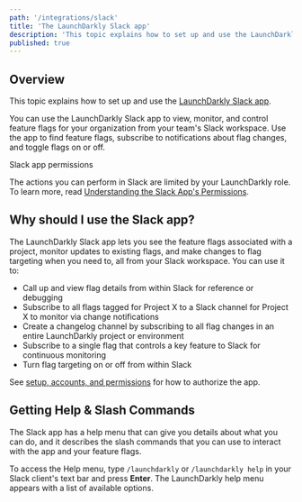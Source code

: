 ```yaml
---
path: '/integrations/slack'
title: 'The LaunchDarkly Slack app'
description: 'This topic explains how to set up and use the LaunchDarkly Slack app. You can use the LaunchDarkly Slack app to view, monitor, and control feature flags for your organization.'
published: true
---
```


## Overview

This topic explains how to set up and use the [LaunchDarkly Slack app](https://slack.com/apps/AKEEF9DTM-launchdarkly).

You can use the LaunchDarkly Slack app to view, monitor, and control feature flags for your organization from your team's Slack workspace. Use the app to find feature flags, subscribe to notifications about flag changes, and toggle flags on or off.

<Callout intent="alert">
  <CalloutTitle>Slack app permissions</CalloutTitle>
  <CalloutDescription>

The actions you can perform in Slack are limited by your LaunchDarkly role. To learn more, read [Understanding
the Slack App's Permissions](/integrations/slack/setting-up#understanding-the-slack-apps-permissions).

  </CalloutDescription>
</Callout> 

## Why should I use the Slack app?

The LaunchDarkly Slack app lets you see the feature flags associated with a project, monitor updates to existing flags, and make changes to flag targeting when you need to, all from your Slack workspace. You can use it to:

- Call up and view flag details from within Slack for reference or debugging
- Subscribe to all flags tagged for Project X to a Slack channel for Project X to monitor via change notifications
- Create a changelog channel by subscribing to all flag changes in an entire LaunchDarkly project or environment
- Subscribe to a single flag that controls a key feature to Slack for continuous monitoring
- Turn flag targeting on or off from within Slack

See [setup, accounts, and permissions](/integrations/slack/setting-up) for how to authorize the app.

##

## Getting Help & Slash Commands

The Slack app has a help menu that can give you details about what you can do, and it describes the slash commands that you can use to interact with the app and your feature flags.

To access the Help menu, type `/launchdarkly` or `/launchdarkly help` in your Slack client's text bar and press **Enter**. The LaunchDarkly help menu appears with a list of available options.
